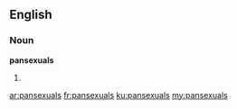 ==English==

===Noun===
'''pansexuals'''

# {{plural of|pansexual}}

[[ar:pansexuals]]
[[fr:pansexuals]]
[[ku:pansexuals]]
[[my:pansexuals]]